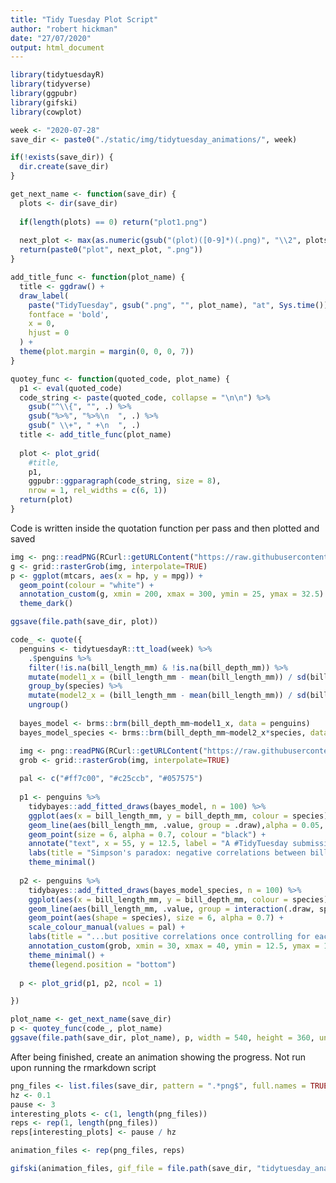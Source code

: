 ```yaml
---
title: "Tidy Tuesday Plot Script"
author: "robert hickman"
date: "27/07/2020"
output: html_document
---
```


```r
library(tidytuesdayR)
library(tidyverse)
library(ggpubr)
library(gifski)
library(cowplot)
```

```r
week <- "2020-07-28"
save_dir <- paste0("./static/img/tidytuesday_animations/", week)

if(!exists(save_dir)) {
  dir.create(save_dir)
}
```

```r
get_next_name <- function(save_dir) {
  plots <- dir(save_dir)
  
  if(length(plots) == 0) return("plot1.png")
  
  next_plot <- max(as.numeric(gsub("(plot)([0-9]*)(.png)", "\\2", plots)) + 1)
  return(paste0("plot", next_plot, ".png"))
}

add_title_func <- function(plot_name) {
  title <- ggdraw() + 
  draw_label(
    paste("TidyTuesday", gsub(".png", "", plot_name), "at", Sys.time()),
    fontface = 'bold',
    x = 0,
    hjust = 0
  ) +
  theme(plot.margin = margin(0, 0, 0, 7))
}

quotey_func <- function(quoted_code, plot_name) {
  p1 <- eval(quoted_code)
  code_string <- paste(quoted_code, collapse = "\n\n") %>%
    gsub("^\\{", "", .) %>%
    gsub("%>%", "%>%\n  ", .) %>%
    gsub(" \\+", " +\n  ", .)
  title <- add_title_func(plot_name)
  
  plot <- plot_grid(
    #title,
    p1, 
    ggpubr::ggparagraph(code_string, size = 8),
    nrow = 1, rel_widths = c(6, 1))
  return(plot)
}

```


Code is written inside the quotation function per pass and then plotted and saved

```r
img <- png::readPNG(RCurl::getURLContent("https://raw.githubusercontent.com/allisonhorst/palmerpenguins/master/man/figures/lter_penguins.png"))
g <- grid::rasterGrob(img, interpolate=TRUE)
p <- ggplot(mtcars, aes(x = hp, y = mpg)) +
  geom_point(colour = "white") +
  annotation_custom(g, xmin = 200, xmax = 300, ymin = 25, ymax = 32.5) +
  theme_dark()

ggsave(file.path(save_dir, plot))
```

```r
code_ <- quote({
  penguins <- tidytuesdayR::tt_load(week) %>%
    .$penguins %>%
    filter(!is.na(bill_length_mm) & !is.na(bill_depth_mm)) %>%
    mutate(model1_x = (bill_length_mm - mean(bill_length_mm)) / sd(bill_length_mm)) %>%
    group_by(species) %>%
    mutate(model2_x = (bill_length_mm - mean(bill_length_mm)) / sd(bill_length_mm)) %>%
    ungroup()
  
  bayes_model <- brms::brm(bill_depth_mm~model1_x, data = penguins)
  bayes_model_species <- brms::brm(bill_depth_mm~model2_x*species, data = penguins)

  img <- png::readPNG(RCurl::getURLContent("https://raw.githubusercontent.com/allisonhorst/palmerpenguins/master/man/figures/lter_penguins.png"))
  grob <- grid::rasterGrob(img, interpolate=TRUE)
  
  pal <- c("#ff7c00", "#c25ccb", "#057575")
  
  p1 <- penguins %>%
    tidybayes::add_fitted_draws(bayes_model, n = 100) %>%
    ggplot(aes(x = bill_length_mm, y = bill_depth_mm, colour = species)) +
    geom_line(aes(bill_length_mm, .value, group = .draw),alpha = 0.05, size = 3, colour = "red") +
    geom_point(size = 6, alpha = 0.7, colour = "black") +
    annotate("text", x = 55, y = 12.5, label = "A #TidyTuesday submission\nby Robert Hickman") +
    labs(title = "Simpson's paradox: negative correlations between bill length and depth...", x = "Flipper length (mm)", y = "Bill length (mm)") +
    theme_minimal()
    
  p2 <- penguins %>%
    tidybayes::add_fitted_draws(bayes_model_species, n = 100) %>%
    ggplot(aes(x = bill_length_mm, y = bill_depth_mm, colour = species), alpha = 0.6) +
    geom_line(aes(bill_length_mm, .value, group = interaction(.draw, species), color = species),alpha = 0.02, size = 3) +
    geom_point(aes(shape = species), size = 6, alpha = 0.7) +
    scale_colour_manual(values = pal) +
    labs(title = "...but positive correlations once controlling for each group", x = "Bill length (mm)", y = "Bill depth (mm)") +
    annotation_custom(grob, xmin = 30, xmax = 40, ymin = 12.5, ymax = 15.5) +
    theme_minimal() +
    theme(legend.position = "bottom")
  
  p <- plot_grid(p1, p2, ncol = 1)

})

plot_name <- get_next_name(save_dir)
p <- quotey_func(code_, plot_name)
ggsave(file.path(save_dir, plot_name), p, width = 540, height = 360, units = "mm")

```



After being finished, create an animation showing the progress. Not run upon running the rmarkdown script

```r
png_files <- list.files(save_dir, pattern = ".*png$", full.names = TRUE)
hz <- 0.1
pause <- 3
interesting_plots <- c(1, length(png_files))
reps <- rep(1, length(png_files))
reps[interesting_plots] <- pause / hz

animation_files <- rep(png_files, reps)

gifski(animation_files, gif_file = file.path(save_dir, "tidytuesday_anamiation.gif"), width = 800, height = 600, delay = hz)


```

